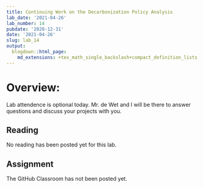 ```yaml
---
title: Continuing Work on the Decarbonization Policy Analysis
lab_date: '2021-04-26'
lab_number: 14
pubdate: '2020-12-31'
date: '2021-04-26'
slug: lab_14
output:
  blogdown::html_page:
    md_extensions: +tex_math_single_backslash+compact_definition_lists
---
```

# Overview:

Lab attendence is optional today. Mr. de Wet and I will be there to answer questions and discuss your projects with you.

## Reading
No reading has been posted yet for this lab.

## Assignment

The GitHub Classroom has not been posted yet.
